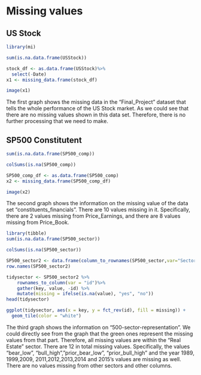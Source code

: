 # Missing values


## US Stock

```r
library(mi)

sum(is.na.data.frame(USStock))

stock_df <- as.data.frame(USStock)%>%
  select(-Date)
x1 <- missing_data.frame(stock_df)

image(x1)
```

The first graph shows the missing data in the “Final_Project” dataset that tells the whole performance of the US Stock market. As we could see that there are no missing values shown in this data set. Therefore, there is no further processing that we need to make. 

## SP500 Constitutent

```r
sum(is.na.data.frame(SP500_comp))

colSums(is.na(SP500_comp))

SP500_comp_df <- as.data.frame(SP500_comp)
x2 <- missing_data.frame(SP500_comp_df)

image(x2)
```

The second graph shows the information on the missing value of the data set “constituents_financials ”. There are 10 values missing in it. Specifically, there are 2 values missing from Price_Earnings, and there are 8 values missing from Price_Book.


```r
library(tibble)
sum(is.na.data.frame(SP500_sector))

colSums(is.na(SP500_sector))

SP500_sector2 <- data.frame(column_to_rownames(SP500_sector,var="Sector"))
row.names(SP500_sector2)

tidysector <- SP500_sector2 %>% 
    rownames_to_column(var = "id")%>%
    gather(key, value, -id) %>% 
    mutate(missing = ifelse(is.na(value), "yes", "no"))
head(tidysector)

ggplot(tidysector, aes(x = key, y = fct_rev(id), fill = missing)) +
  geom_tile(color = "white") 
```

The third graph shows the information on “500-sector-representation”.  We could directly see from the graph that the green ones represent the missing values from that part. Therefore, all missing values are within the “Real Estate” sector. There are 12 in total missing values.  Specifically, the values “bear_low”, “bull_high”,”prior_bear_low”, “prior_bull_high” and the year 1989, 1999,2009, 2011,2012,2013,2014 and 2015’s values are missing as well. There are no values missing from other sectors and other columns. 
